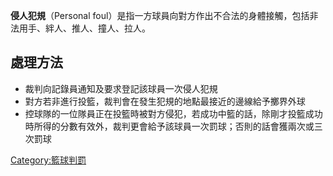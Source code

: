 '''侵人犯規'''（Personal foul）是指一方球員向對方作出不合法的身體接觸，包括非法用手、絆人、推人、撞人、拉人。

==處理方法==
* 裁判向記錄員通知及要求登記該球員一次侵人犯規
* 對方若非進行投籃，裁判會在發生犯規的地點最接近的邊線給予擲界外球
* 控球隊的一位隊員正在投籃時被對方侵犯，若成功中籃的話，除剛才投籃成功時所得的分數有效外，裁判更會給予該球員一次罰球；否則的話會獲兩次或三次罰球

{{篮球}}

{{Sports-stub}}
[[Category:籃球判罰|Category:籃球判罰]]